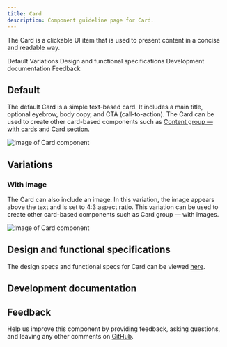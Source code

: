```yaml
---
title: Card
description: Component guideline page for Card.
---
```



<PageDescription>

The Card is a clickable UI item that is used to present content in a concise and readable way.

</PageDescription>

<AnchorLinks>

<AnchorLink>Default</AnchorLink>
<AnchorLink>Variations</AnchorLink>
<AnchorLink>Design and functional specifications</AnchorLink>
<AnchorLink>Development documentation</AnchorLink>
<AnchorLink>Feedback</AnchorLink>

</AnchorLinks>

## Default
The default Card is a simple text-based card. It includes a main title, optional eyebrow, body copy, and CTA (call-to-action). The Card can be used to create other card-based components such as [Content group — with cards](https://www.ibm.com/standards/web/carbon-for-ibm-dotcom/patterns/content-group-with-cards) and [Card section.](https://www.ibm.com/standards/web/carbon-for-ibm-dotcom/patterns/card-section)

<Row>
<Column colMd={8} colLg={8}>

![Image of Card component](../../images/component/card/card-component-default.jpg)

</Column>
</Row>


## Variations

### With image
The Card can also include an image. In this variation, the image appears above the text and is set to 4:3 aspect ratio. This variation can be used to create other card-based components such as Card group — with images.

<Row>
<Column colMd={8} colLg={8}>

![Image of Card component](../../images/component/card/card-component-image.jpg)

</Column>
</Row>

## Design and functional specifications
The design specs and functional specs for Card can be viewed [here](https://ibm.box.com/s/3ma5hudlb59s3jossq96yxduqyj68pq7).


## Development documentation

<ComponentStatus name="Card" type="ui" />


## Feedback

Help us improve this component by providing feedback, asking questions, and leaving any other comments on <a href="https://github.com/carbon-design-system/carbon-for-ibm-dotcom" target="_blank">GitHub</a>.
